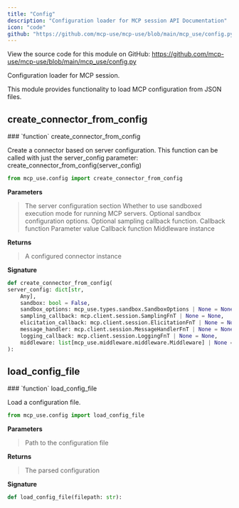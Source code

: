 ```yaml
---
title: "Config"
description: "Configuration loader for MCP session API Documentation"
icon: "code"
github: "https://github.com/mcp-use/mcp-use/blob/main/mcp_use/config.py"
---
```



<Callout type="info" title="Source Code">
View the source code for this module on GitHub: <a href='https://github.com/mcp-use/mcp-use/blob/main/mcp_use/config.py' target='_blank' rel='noopener noreferrer'>https://github.com/mcp-use/mcp-use/blob/main/mcp_use/config.py</a>
</Callout>

Configuration loader for MCP session.

This module provides functionality to load MCP configuration from JSON files.


## create_connector_from_config
<Card type="info">
### `function` create_connector_from_config

Create a connector based on server configuration.
    This function can be called with just the server_config parameter:
    create_connector_from_config(server_config)

```python
from mcp_use.config import create_connector_from_config
```

**Parameters**
><ParamField body="server_config" type="dict[str, Any]" required="True" >   The server configuration section </ParamField>
><ParamField body="sandbox" type="bool" default="False" >   Whether to use sandboxed execution mode for running MCP servers. </ParamField>
><ParamField body="sandbox_options" type="mcp_use.types.sandbox.SandboxOptions | None" default="None" >   Optional sandbox configuration options. </ParamField>
><ParamField body="sampling_callback" type="mcp.client.session.SamplingFnT | None" default="None" >   Optional sampling callback function. </ParamField>
><ParamField body="elicitation_callback" type="mcp.client.session.ElicitationFnT | None" default="None" >   Callback function </ParamField>
><ParamField body="message_handler" type="mcp.client.session.MessageHandlerFnT | None" default="None" >   Parameter value </ParamField>
><ParamField body="logging_callback" type="mcp.client.session.LoggingFnT | None" default="None" >   Callback function </ParamField>
><ParamField body="middleware" type="list[mcp_use.middleware.middleware.Middleware] | None" default="None" >   Middleware instance </ParamField>

**Returns**
><ResponseField name="returns" type="mcp_use.connectors.base.BaseConnector" >A configured connector instance</ResponseField>

**Signature**
```python wrap
def create_connector_from_config(
server_config: dict[str,
    Any],
    sandbox: bool = False,
    sandbox_options: mcp_use.types.sandbox.SandboxOptions | None = None,
    sampling_callback: mcp.client.session.SamplingFnT | None = None,
    elicitation_callback: mcp.client.session.ElicitationFnT | None = None,
    message_handler: mcp.client.session.MessageHandlerFnT | None = None,
    logging_callback: mcp.client.session.LoggingFnT | None = None,
    middleware: list[mcp_use.middleware.middleware.Middleware] | None = None
):
```

</Card>


## load_config_file
<Card type="info">
### `function` load_config_file

Load a configuration file.


```python
from mcp_use.config import load_config_file
```

**Parameters**
><ParamField body="filepath" type="str" required="True" >   Path to the configuration file </ParamField>

**Returns**
><ResponseField name="returns" type="dict[str, Any]" >The parsed configuration</ResponseField>

**Signature**
```python wrap
def load_config_file(filepath: str):
```

</Card>

